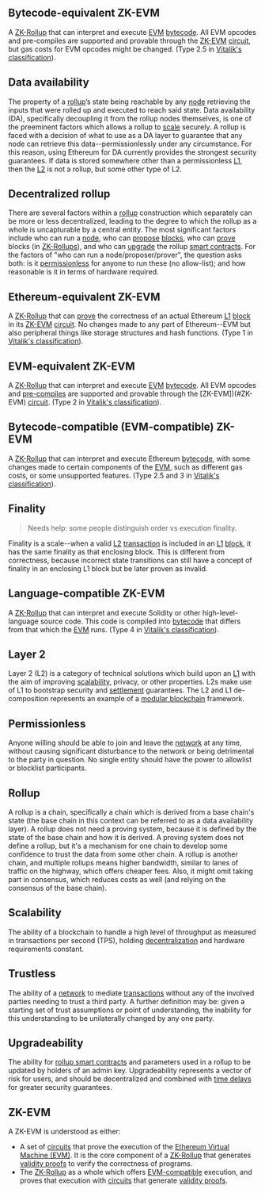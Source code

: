 
## Bytecode-equivalent ZK-EVM

A [ZK-Rollup](/other-terms#zk-rollup) that can interpret and execute [EVM](/other-terms#Ethereum-Virtual-Machine-(EVM)) [bytecode](/other-terms#bytecode). All EVM opcodes and pre-compiles are supported and provable through the [ZK-EVM](/other-terms#zk-evm) [circuit](/other-terms#circuit), but gas costs for EVM opcodes might be changed. (Type 2.5 in [Vitalik's classification](https://vitalik.ca/general/2022/08/04/zkevm.html)).

## Data availability

The property of a [rollup](#rollup)’s state being reachable by any [node](/other-terms#node) retrieving the inputs that were rolled up and executed to reach said state. Data availability (DA), specifically decoupling it from the rollup nodes themselves, is one of the preeminent factors which allows a rollup to [scale](#Scalability) securely. A rollup is faced with a decision of what to use as a DA layer to guarantee that any node can retrieve this data--permissionlessly under any circumstance. For this reason, using Ethereum for DA currently provides the strongest security guarantees. If data is stored somewhere other than a permissionless [L1](/other-terms#Layer-1), then the [L2](#Layer-2) is not a rollup, but some other type of L2.

## Decentralized rollup

There are several factors within a [rollup](#rollup) construction which separately can be more or less decentralized, leading to the degree to which the rollup as a whole is uncapturable by a central entity. The most significant factors include who can run a [node](/other-terms#node), who can [propose](#proposer) [blocks](/other-terms#block), who can [prove](#prover) blocks (in [ZK-Rollups](/other-terms#ZK-Rollup)), and who can [upgrade](#Upgradeability) the rollup [smart contracts](/other-terms#Smart-contract). For the factors of "who can run a node/proposer/prover", the question asks both: is it [permissionless](#permissionless) for anyone to run these (no allow-list); and how reasonable is it in terms of hardware required.

## Ethereum-equivalent ZK-EVM

A [ZK-Rollup](/other-terms#ZK-Rollup) that can [prove](/other-terms#Prover) the correctness of an actual Ethereum [L1](/other-terms#Layer-1) [block](/other-terms#Block) in its [ZK-EVM](#ZK-EVM) [circuit](/other-terms#circuit). No changes made to any part of Ethereum--EVM but also peripheral things like storage structures and hash functions. (Type 1 in [Vitalik's classification](https://vitalik.ca/general/2022/08/04/zkevm.html)).

## EVM-equivalent ZK-EVM

A [ZK-Rollup](/other-terms#ZK-Rollup) that can interpret and execute [EVM](/other-terms#Ethereum-Virtual-Machine-(EVM)) [bytecode](/other-terms#Bytecode). All EVM opcodes and [pre-compiles](/other-terms#Pre-compiles) are supported and provable through the [ZK-EVM])(#ZK-EVM) [circuit](/other-terms#circuit). (Type 2 in [Vitalik's classification](https://vitalik.ca/general/2022/08/04/zkevm.html)).

## Bytecode-compatible (EVM-compatible) ZK-EVM

A [ZK-Rollup](/other-terms#ZK-Rollup) that can interpret and execute Ethereum [bytecode](/other-terms#Bytecode), with some changes made to certain components of the [EVM](/other-terms#Ethereum-Virtual-Machine-(EVM)), such as different gas costs, or some unsupported features. (Type 2.5 and 3 in [Vitalik's classification](https://vitalik.ca/general/2022/08/04/zkevm.html)).

## Finality

> Needs help: some people distinguish order vs execution finality.

Finality is a scale--when a valid [L2](#Layer-2) [transaction](/other-terms#Transaction) is included in an [L1](/other-terms#Layer-1) [block](/other-terms#Block), it has the same finality as that enclosing block. This is different from correctness, because incorrect state transitions can still have a concept of finality in an enclosing L1 block but be later proven as invalid.

## Language-compatible ZK-EVM

A [ZK-Rollup](/other-terms#ZK-Rollup) that can interpret and execute Solidity or other high-level-language source code. This code is compiled into [bytecode](/other-terms#Bytecode) that differs from that which the [EVM](/other-terms#Ethereum-Virtual-Machine-(EVM)) runs. (Type 4 in [Vitalik's classification](https://vitalik.ca/general/2022/08/04/zkevm.html)).

## Layer 2

Layer 2 (L2) is a category of technical solutions which build upon an [L1](/other-terms#layer-1) with the aim of improving [scalability](#scalability), privacy, or other properties. L2s make use of L1 to bootstrap security and [settlement](/other-terms#settlement) guarantees. The L2 and L1 de-composition represents an example of a [modular blockchain](/other-terms#Modular-blockchains) framework.

## Permissionless

Anyone willing should be able to join and leave the [network](/other-terms#Network) at any time, without causing significant disturbance to the network or being detrimental to the party in question. No single entity should have the power to allowlist or blocklist participants.

## Rollup

A rollup is a chain, specifically a chain which is derived from a base chain's state (the base chain in this context can be referred to as a data availability layer). A rollup does not need a proving system, because it is defined by the state of the base chain and how it is derived. A proving system does not define a rollup, but it's a mechanism for one chain to develop some confidence to trust the data from some other chain. A rollup is another chain, and multiple rollups means higher bandwidth, similar to lanes of traffic on the highway, which offers cheaper fees. Also, it might omit taking part in consensus, which reduces costs as well (and relying on the consensus of the base chain).

## Scalability

The ability of a blockchain to handle a high level of throughput as measured in transactions per second (TPS), holding [decentralization](#decentralized-rollup) and hardware requirements constant.

## Trustless

The ability of a [network](/other-terms#Network) to mediate [transactions](/other-terms#Transaction) without any of the involved parties needing to trust a third party. A further definition may be: given a starting set of trust assumptions or point of understanding, the inability for this understanding to be unilaterally changed by any one party.

## Upgradeability

The ability for [rollup smart contracts](/other-terms#rollup-contracts) and parameters used in a rollup to be updated by holders of an admin key. Upgradeability represents a vector of risk for users, and should be decentralized and combined with [time delays](/other-terms#time-delay) for greater security guarantees.

## ZK-EVM

A ZK-EVM is understood as either:
- A set of [circuits](/other-terms#circuit) that prove the execution of the [Ethereum Virtual Machine (EVM)](/other-terms#Ethereum-Virtual-Machine-(EVM)). It is the core component of a [ZK-Rollup](/other-terms#ZK-Rollup) that generates [validity proofs](/other-terms#Validity-proof) to verify the correctness of programs.
- The [ZK-Rollup](/other-terms#ZK-Rollup) as a whole which offers [EVM-compatible](#Bytecode-compatible-(EVM-compatible)-ZK-EVM) execution, and proves that execution with [circuits](/other-terms#circuit) that generate [validity proofs](/other-terms#Validity-proof).
